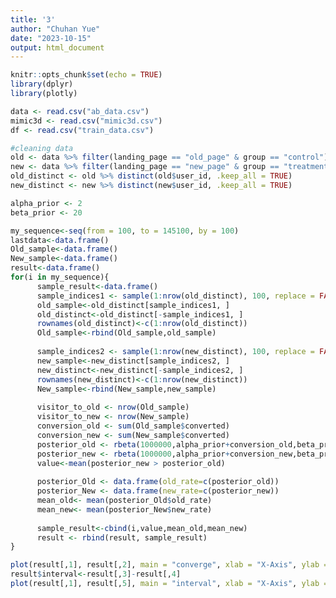 ---
title: '3'
author: "Chuhan Yue"
date: "2023-10-15"
output: html_document
---

```{r setup, include=FALSE}
knitr::opts_chunk$set(echo = TRUE)
library(dplyr)
library(plotly)
```

```{r}
data <- read.csv("ab_data.csv")
mimic3d <- read.csv("mimic3d.csv")
df <- read.csv("train_data.csv")
```

```{r}
#cleaning data
old <- data %>% filter(landing_page == "old_page" & group == "control")
new <- data %>% filter(landing_page == "new_page" & group == "treatment")
old_distinct <- old %>% distinct(old$user_id, .keep_all = TRUE)
new_distinct <- new %>% distinct(new$user_id, .keep_all = TRUE)
```

```{r}
alpha_prior <- 2
beta_prior <- 20
```

```{r}
my_sequence<-seq(from = 100, to = 145100, by = 100)
lastdata<-data.frame()
Old_sample<-data.frame()
New_sample<-data.frame()
result<-data.frame()
for(i in my_sequence){
      sample_result<-data.frame()
      sample_indices1 <- sample(1:nrow(old_distinct), 100, replace = FALSE)
      old_sample<-old_distinct[sample_indices1, ]
      old_distinct<-old_distinct[-sample_indices1, ]
      rownames(old_distinct)<-c(1:nrow(old_distinct))
      Old_sample<-rbind(Old_sample,old_sample)
      
      sample_indices2 <- sample(1:nrow(new_distinct), 100, replace = FALSE)
      new_sample<-new_distinct[sample_indices2, ]
      new_distinct<-new_distinct[-sample_indices2, ]
      rownames(new_distinct)<-c(1:nrow(new_distinct))
      New_sample<-rbind(New_sample,new_sample)
      
      visitor_to_old <- nrow(Old_sample)
      visitor_to_new <- nrow(New_sample)
      conversion_old <- sum(Old_sample$converted)
      conversion_new <- sum(New_sample$converted)
      posterior_old <- rbeta(1000000,alpha_prior+conversion_old,beta_prior+visitor_to_old-conversion_old)       
      posterior_new <- rbeta(1000000,alpha_prior+conversion_new,beta_prior+visitor_to_new-conversion_new)
      value<-mean(posterior_new > posterior_old)
      
      posterior_Old <- data.frame(old_rate=c(posterior_old))
      posterior_New <- data.frame(new_rate=c(posterior_new))
      mean_old<- mean(posterior_Old$old_rate)
      mean_new<- mean(posterior_New$new_rate)
      
      sample_result<-cbind(i,value,mean_old,mean_new)
      result <- rbind(result, sample_result)
}
```

```{r}
plot(result[,1], result[,2], main = "converge", xlab = "X-Axis", ylab = "Y-Axis", pch = 19, col = "blue")
result$interval<-result[,3]-result[,4]
plot(result[,1], result[,5], main = "interval", xlab = "X-Axis", ylab = "Y-Axis", pch = 19, col = "blue")


```



